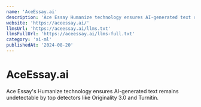 ```yaml
---
name: 'AceEssay.ai'
description: 'Ace Essay Humanize technology ensures AI-generated text remains undetectable by top detectors like Originality 3.0 and Turnitin.'
website: 'https://aceessay.ai/'
llmsUrl: 'https://aceessay.ai/llms.txt'
llmsFullUrl: 'https://aceessay.ai/llms-full.txt'
category: 'ai-ml'
publishedAt: '2024-08-20'
---
```


# AceEssay.ai

Ace Essay's Humanize technology ensures AI-generated text remains undetectable by top detectors like Originality 3.0 and Turnitin. 
